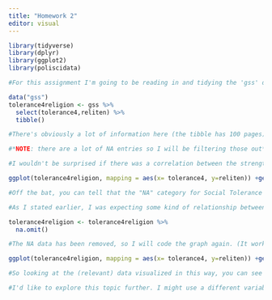 ```yaml
---
title: "Homework 2"
editor: visual
---
```


```r
library(tidyverse)
library(dplyr)
library(ggplot2)
library(poliscidata)
```

```r
#For this assignment I'm going to be reading in and tidying the 'gss' data set from the R package 'poliscidata'. I am aiming to see if there is a correlation between 2 variables in this data set; I tested 'tolerance4' first and just decided to pick 'another variable, 'reliten' (record of the strength of respondents' religious affiliation) and see if there's a correlation or anything between the two.

data("gss")
tolerance4religion <- gss %>%
  select(tolerance4,reliten) %>%
  tibble()

```

```r
#There's obviously a lot of information here (the tibble has 100 pages), but it's all relevant to what I'm trying to accomplish so I'm going to focus on visuals. Before I do that, however, I must present my hypothesis, or at the very least, what I wouldn't be surprised to find in the data.

#*NOTE: there are a lot of NA entries so I will be filtering those out*

#I wouldn't be surprised if there was a correlation between the strength of one's religious affiliation and their level tolerance, but I also wouldn't be surprised if there wasn't. I know that religious people have the (very public) reputation of being intolerant to minorities/LGBTQ+ people/pretty much anyone they see as "different." But I also know quite a few people who actively practice religion who are some of the most tolerant people I've ever met.
```

```r
ggplot(tolerance4religion, mapping = aes(x= tolerance4, y=reliten)) +geom_jitter()+labs(x="Social Tolerance",y="Strength of Religious Affiliation") 
```

```r
#Off the bat, you can tell that the "NA" category for Social Tolerance is the most densely packed with points. Since neither "NA" category (row or column) are really relevant to what I'm trying to find, I'm pretty much going to ignore them from this point forward. I'm also going to attempt to remove that row and column altogether.

#As I stated earlier, I was expecting some kind of relationship between the strength of one's religious affiliation and the extent of their social tolerance. I also said that given the very public nature of many of the "religious person is intolerant" incidents, I wouldn't be surprised if the relationship was actually the opposite: a relationship between strong religious affiliation and high social tolerance. 
```

```r
tolerance4religion <- tolerance4religion %>%
  na.omit()

#The NA data has been removed, so I will code the graph again. (It worked!!)

ggplot(tolerance4religion, mapping = aes(x= tolerance4, y=reliten)) +geom_jitter()+labs(x="Social Tolerance",y="Strength of Religious Affiliation") 
```

```r
#So looking at the (relevant) data visualized in this way, you can see that there's a pretty even distribution of respondents who have "not very strong" and "strong" religious affiliations in the low-medhigh categories in Social Tolerance. The "somewhat strong" religious affiliation category, however, doesn't appear to have any kind of relationship with Social Tolerance; the first 3 categories on the x-axis have about the same number of responses. And the "no religion" category, interestingly enough, does appear to have a relationship with having a higher level of social tolerance. 

#I'd like to explore this topic further. I might use a different variable for the y-axis or I might make a second comparison and analyze both. 
```

